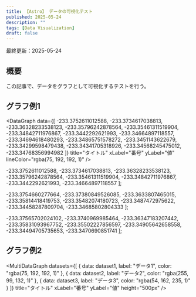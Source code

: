 ---
title: 【Astro】 データの可視化テスト
published: 2025-05-24
description: ""
tags: [Data Visualization]
draft: false
---
最終更新：2025-05-24



## 概要

この記事で、データをグラフとして可視化するテストを行う。

## グラフ例1


<DataGraph
  data={[
    -233.3752611012588, -233.3734617038813, -233.36328233538123, -233.35796242878564,
    -233.35461311519904, -233.34842711976867, -233.3442292621993, -233.34664897118557,
    -233.34694618480293, -233.34865751578272, -233.3451143622679, -233.34299598479438,
    -233.34341705318926, -233.34568245475012, -233.34768356994982
  ]}
  title="タイトル"
  xLabel="番号"
  yLabel="値"
  lineColor="rgba(75, 192, 192, 1)"
/>



  -233.3752611012588, -233.3734617038813, -233.36328233538123, -233.35796242878564,
  -233.35461311519904, -233.34842711976867, -233.3442292621993, -233.34664897118557
];

  -233.3754660277664, -233.37380849526085, -233.3633807465015, -233.35814418419753,
  -233.35482074180723, -233.3487472975622, -233.34458287809704, -233.34685802804333
];

  -233.37565702024102, -233.3740969985464, -233.36347183207442, -233.35831093967752,
  -233.35502227856597, -233.34905642658558, -233.34494705735653, -233.3470690851741
];

## グラフ例2


<MultiDataGraph
  datasets={[
    { data: dataset1, label: "データ1", color: "rgba(75, 192, 192, 1)" },
    { data: dataset2, label: "データ2", color: "rgba(255, 99, 132, 1)" },
    { data: dataset3, label: "データ3", color: "rgba(54, 162, 235, 1)" }
  ]}
  title="タイトル"
  xLabel="番号"
  yLabel="値"
  height="500px"
/>



